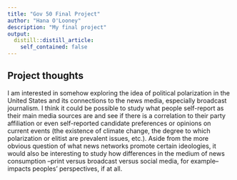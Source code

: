 ```yaml
---
title: "Gov 50 Final Project"
author: "Hana O'Looney"
description: "My final project"
output:
  distill::distill_article:
    self_contained: false
---
```




## Project thoughts

I am interested in somehow exploring the idea of political polarization in the United States and its connections to the news media, especially broadcast journalism. I think it could be possible to study what people self-report as their main media sources are and see if there is a correlation to their party affiliation or even self-reported candidate preferences or opinions on current events (the existence of climate change, the degree to which polarization or elitist are prevalent issues, etc.). Aside from the more obvious question of what news networks promote certain ideologies, it would also be interesting to study how differences in the medium of news consumption --print versus broadcast versus social media, for example-- impacts peoples' perspectives, if at all. 
